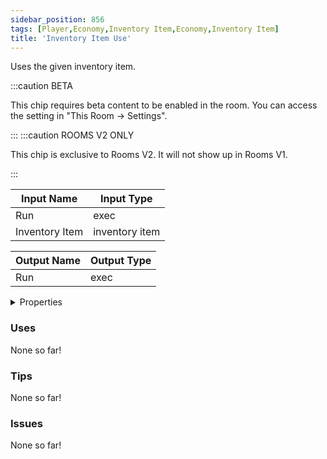 ```yaml
---
sidebar_position: 856
tags: [Player,Economy,Inventory Item,Economy,Inventory Item]
title: 'Inventory Item Use'
---
```


Uses the given inventory item.

:::caution BETA

This chip requires beta content to be enabled in the room. You can access the setting in "This Room -> Settings".

:::
:::caution ROOMS V2 ONLY

This chip is exclusive to Rooms V2. It will not show up in Rooms V1.

:::


<IChip uuid="ead258fa-43c8-4504-b5e5-1dc5bf47c7c7"/>

| Input Name | Input Type |
|-----------|-----------|
| Run | exec |
| Inventory Item | inventory item |

| Output Name | Output Type |
|-----------|-----------|
| Run | exec |


<details>
  <summary>Properties</summary>
  <div>
    <div>
    <table>
      <thead>
        <tr>
          <th>Is beta required?</th>
          <th>Yes</th>
        </tr>
        <tr>
          <th>Is this chip a trolling risk?</th>
          <th>No</th>
        </tr>
        <tr>
          <th>Is this chip a role assignment risk?</th>
          <th>No</th>
        </tr>
        <tr>
          <th>Chip UUID</th>
          <th>ead258fa-43c8-4504-b5e5-1dc5bf47c7c7</th>
        </tr>
        <tr>
          <th>Room availability</th>
          <th>Rooms V2 only</th>
        </tr>
      </thead>
    </table>
    </div>
  </div>
</details>

### Uses

None so far!

### Tips

None so far!

### Issues

None so far!
